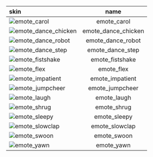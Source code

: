 | skin                                                                                             |        name         |
| :----------------------------------------------------------------------------------------------- | :-----------------: |
| ![emote_carol](https://items.kleientertainment.com/images/DST/emote_carol/small)                 |     emote_carol     |
| ![emote_dance_chicken](https://items.kleientertainment.com/images/DST/emote_dance_chicken/small) | emote_dance_chicken |
| ![emote_dance_robot](https://items.kleientertainment.com/images/DST/emote_dance_robot/small)     |  emote_dance_robot  |
| ![emote_dance_step](https://items.kleientertainment.com/images/DST/emote_dance_step/small)       |  emote_dance_step   |
| ![emote_fistshake](https://items.kleientertainment.com/images/DST/emote_fistshake/small)         |   emote_fistshake   |
| ![emote_flex](https://items.kleientertainment.com/images/DST/emote_flex/small)                   |     emote_flex      |
| ![emote_impatient](https://items.kleientertainment.com/images/DST/emote_impatient/small)         |   emote_impatient   |
| ![emote_jumpcheer](https://items.kleientertainment.com/images/DST/emote_jumpcheer/small)         |   emote_jumpcheer   |
| ![emote_laugh](https://items.kleientertainment.com/images/DST/emote_laugh/small)                 |     emote_laugh     |
| ![emote_shrug](https://items.kleientertainment.com/images/DST/emote_shrug/small)                 |     emote_shrug     |
| ![emote_sleepy](https://items.kleientertainment.com/images/DST/emote_sleepy/small)               |    emote_sleepy     |
| ![emote_slowclap](https://items.kleientertainment.com/images/DST/emote_slowclap/small)           |   emote_slowclap    |
| ![emote_swoon](https://items.kleientertainment.com/images/DST/emote_swoon/small)                 |     emote_swoon     |
| ![emote_yawn](https://items.kleientertainment.com/images/DST/emote_yawn/small)                   |     emote_yawn      |
